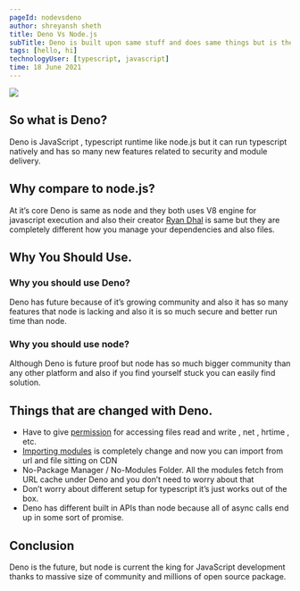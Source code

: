 ```yaml
---
pageId: nodevsdeno
author: shreyansh sheth
title: Deno Vs Node.js
subTitle: Deno is built upon same stuff and does same things but is there any diffrence
tags: [hello, hi]
technologyUser: [typescript, javascript]
time: 18 June 2021
---
```


<img className="block m-auto " float-right src="/images/same.jpg"></img>

## So what is Deno?

Deno is JavaScript , typescript runtime like node.js but it can run typescript natively and has so many new features related to security and module delivery.

## Why compare to node.js?

At it’s core Deno is same as node and they both uses V8 engine for javascript execution and also their creator [Ryan Dhal](https://tinyclouds.org/) is same but they are completely different how you manage your dependencies and also files.

## Why You Should Use.

### Why you should use Deno?

Deno has future because of it’s growing community and also it has so many features that node is lacking and also it is so much secure and better run time than node.

### Why you should use node?

Although Deno is future proof but node has so much bigger community than any other platform and also if you find yourself stuck you can easily find solution.

## Things that are changed with Deno.

- Have to give [permission](https://deno.land/manual/runtime/permission_apis) for accessing files read and write , net , hrtime , etc.
- [Importing modules](https://deno.land/manual/linking_to_external_code) is completely change and now you can import from url and file sitting on CDN
- No-Package Manager / No-Modules Folder. All the modules fetch from URL cache under Deno and you don’t need to worry about that
- Don’t worry about different setup for typescript it’s just works out of the box.
- Deno has different built in APIs than node because all of async calls end up in some sort of promise.

## Conclusion

Deno is the future, but node is current the king for JavaScript development thanks to massive size of community and millions of open source package.
